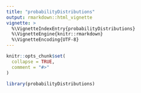 ```yaml
---
title: "probabilityDistributions"
output: rmarkdown::html_vignette
vignette: >
  %\VignetteIndexEntry{probabilityDistributions}
  %\VignetteEngine{knitr::rmarkdown}
  %\VignetteEncoding{UTF-8}
---
```


```r
knitr::opts_chunk$set(
  collapse = TRUE,
  comment = "#>"
)
```

```r
library(probabilityDistributions)
```
